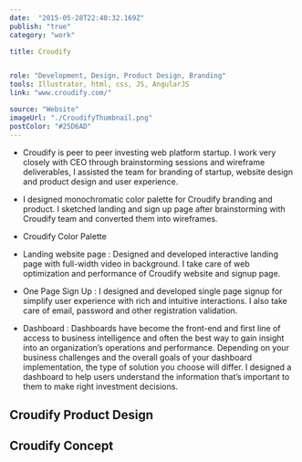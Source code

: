 ```yaml
---
date:  "2015-05-28T22:40:32.169Z"
publish: "true" 
category: "work"

title: Croudify


role: "Development, Design, Product Design, Branding"
tools: Illustrator, html, css, JS, AngularJS
link: "www.croudify.com/" 

source: "Website"
imageUrl: "./CroudifyThumbnail.png"
postColor: "#25D6AD"
---
```



- Croudify is peer to peer investing web platform startup. I work very closely with CEO through brainstorming sessions and wireframe deliverables, I assisted the team for branding of startup, website design and product design and user experience.

- I designed monochromatic color palette for Croudify branding and product. I sketched landing and sign up page after brainstorming with Croudify team and converted them into wireframes.

- Croudify Color Palette

- Landing website page : Designed and developed interactive landing page with full-width video in background. I take care of web optimization and performance of Croudify website and signup page.

- One Page Sign Up : I designed and developed single page signup for simplify user experience with rich and intuitive interactions. I also take care of email, password and other registration validation.

- Dashboard : Dashboards have become the front-end and first line of access to business intelligence and often the best way to gain insight into an organization’s operations and performance. Depending on your business challenges and the overall goals of your dashboard implementation, the type of solution you choose will differ. I designed a dashboard to help users understand the information that’s important to them to make right investment decisions. 

<ImageWrap srcName="CroudifyColors"/>
<ImageWrap srcName="CroudifyLogo"/>
<ImageWrap srcName="CroudifyWebsite"/>
<ImageWrap srcName="CroudifyWebsiteWireframes"/>

## Croudify Product Design

<PhotoGallery variant='Croudify' columns={2} />

## Croudify Concept

<PhotoGallery variant='CroudifyConcept' columns={2} />
